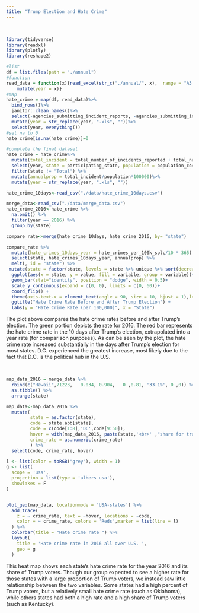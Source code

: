 ```yaml
---
title: "Trump Election and Hate Crime"
---
```

<br>

```r
library(tidyverse)
library(readxl)
library(plotly)
library(reshape2)
```

```r

#list
df = list.files(path = "./annual")
#function
read_data = function(x){read_excel(str_c("./annual/", x),  range = "A3:E53")%>%
    mutate(year = x)}
#map
hate_crime = map(df, read_data)%>%
  bind_rows()%>%
  janitor::clean_names()%>%
  select(-agencies_submitting_incident_reports, -agencies_submitting_incident_reports_2,-agencies_submitting_incident_reports_3)%>%
  mutate(year = str_replace(year, ".xls", ""))%>%
  select(year, everything())
#set na to 0
hate_crime[is.na(hate_crime)]=0

#complete the final dataset
hate_crime = hate_crime%>%
  mutate(total_incident = total_number_of_incidents_reported + total_number_of_incidents_reported_2)%>%
  select(year, state = participating_state, population = population_covered, total_incident)%>%
  filter(state != "Total") %>%
  mutate(annualprop = total_incident/population*100000)%>%
  mutate(year = str_replace(year, ".xls", ""))

```

```r
hate_crime_10days<-read_csv("./data/hate_crime_10days.csv")

merge_data<-read_csv("./data/merge_data.csv")
hate_crime_2016<-hate_crime %>% 
  na.omit() %>% 
  filter(year == 2016) %>%
  group_by(state) 

compare_rate<-merge(hate_crime_10days, hate_crime_2016, by= "state")
```




```r

compare_rate %>% 
  mutate(hate_crimes_10days_year = hate_crimes_per_100k_splc/10 * 365) %>% 
  select(state, hate_crimes_10days_year, annualprop) %>% 
  melt(, id = "state") %>% 
 mutate(state = factor(state, levels = state %>% unique %>% sort(decreasing = T))) %>% 
  ggplot(aes(x = state, y = value, fill = variable, group = variable))+
  geom_bar(stat="identity", position = "dodge", width = 0.5)+
  scale_y_continuous(expand = c(0, 0), limits = c(0, 60))+
  coord_flip() +
  theme(axis.text.x = element_text(angle = 90, size = 10, hjust = 1),legend.position = "right") +
  ggtitle("Hate Crime Rate Before and After Trump Election") +
  labs(y = "Hate Crime Rate (per 100,000)", x = "State")
```

The plot above compares the hate crime rates before and after Trump's election. The green portion depicts the rate for 2016. The red bar represents the hate crime rate in the 10 days after Trump's election, extrapolated into a year rate (for comparison purposes). As can be seen by the plot, the hate crime rate increased substantially in the days after Trump's election for most states. D.C. experienced the greatest increase, most likely due to the fact that D.C. is the political hub in the U.S. 

<br>

```r

map_data_2016 = merge_data %>%
  rbind(c("Hawaii",71223,	0.034, 0.904,	0 ,0.81, '33.1%', 0 ,0)) %>% 
  as.tibble() %>% 
  arrange(state)

map_data<-map_data_2016 %>%         
  mutate(
         state = as.factor(state),
         code = state.abb[state],
         code = c(code[1:8],'DC',code[9:50]),
         hover = with(map_data_2016, paste(state,'<br>' ,"share for trump",share_voters_voted_trump)),
         crime_rate = as.numeric(crime_rate)
         ) %>% 
  select(code, crime_rate, hover)

l <- list(color = toRGB("grey"), width = 1)
g <- list(
  scope = 'usa',
  projection = list(type = 'albers usa'),
  showlakes = F
)


plot_geo(map_data, locationmode = 'USA-states') %>%
  add_trace(
    z = ~ crime_rate, text = ~hover, locations = ~code,
    color = ~ crime_rate, colors = 'Reds',marker = list(line = l)
  ) %>%
  colorbar(title = "Hate crime rate ") %>%
  layout(
    title = 'Hate crime rate in 2016 all over U.S. ',
    geo = g
  )
```

This heat map shows each state's hate crime rate for the year 2016 and its share of Trump voters. Though our group expected to see a higher rate for those states with a large proportion of Trump voters, we instead saw little relationship between the two variables. Some states had a high percent of Trump voters, but a relatively small hate crime rate (such as Oklahoma), while others states had both a high rate and a high share of Trump voters (such as Kentucky). 
